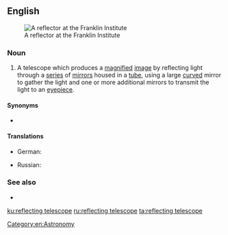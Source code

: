 ==English==
{{wikipedia}}
[[File:Franklin reflector 24.jpg|thumb|A reflector at the Franklin Institute]]

===Noun===
{{en-noun|head=[[reflecting]] [[telescope]]}}

# A telescope which produces a [[magnify|magnified]] [[image]] by reflecting light through a [[series]] of [[mirror]]s housed in a [[tube]], using a large [[curved]] mirror to gather the light and one or more additional mirrors to transmit the light to an [[eyepiece]].

====Synonyms====
* {{l|en|reflector}}

====Translations====
{{trans-top|}}
* German: {{t+|de|Spiegelteleskop|n}}
{{trans-mid}}
* Russian: {{t+|ru|рефлектор|m|sc=Cyrl}}
{{trans-bottom}}

===See also===
* {{l|en|refracting telescope}}

[[Category:en:Astronomy]]

[[ku:reflecting telescope]]
[[ru:reflecting telescope]]
[[ta:reflecting telescope]]